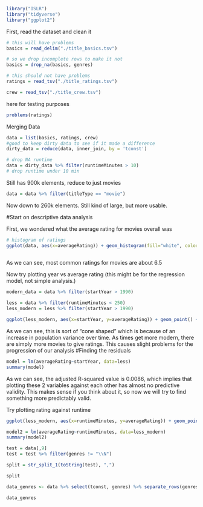 ```r
library("ISLR") 
library("tidyverse") 
library("ggplot2")
```

First, read the dataset and clean it

```r
# this will have problems
basics = read_delim("./title_basics.tsv")

# so we drop incomplete rows to make it not
basics = drop_na(basics, genres)
```

```r
# this should not have problems
ratings = read_tsv("./title_ratings.tsv")
```

```r
crew = read_tsv("./title_crew.tsv")
```

here for testing purposes

```r
problems(ratings)
```

Merging Data

```r
data = list(basics, ratings, crew)
#good to keep dirty data to see if it made a difference
dirty_data = reduce(data, inner_join, by = 'tconst')
```

```r
# drop NA runtime
data = dirty_data %>% filter(runtimeMinutes > 10)
# drop runtime under 10 min
```

Still has 900k elements, reduce to just movies

```r
data = data %>% filter(titleType == "movie")
```

Now down to 260k elements. Still kind of large, but more usable.

#Start on descriptive data analysis

First, we wondered what the average rating for movies overall was

```r
# histogram of ratings
ggplot(data, aes(x=averageRating)) + geom_histogram(fill="white", color="black")+ggtitle("Distribution of Ratings") + scale_x_continuous(name="rating", breaks=seq(0, 10, 1)) + scale_y_continuous(name="Number of Movies", breaks=seq(0, 200000, 20000))
  
```

As we can see, most common ratings for movies are about 6.5

Now try plotting year vs average rating (this might be for the regression model, not simple analysis.)
```r
modern_data = data %>% filter(startYear > 1990)
```
```r
less = data %>% filter(runtimeMinutes < 250)
less_modern = less %>% filter(startYear > 1990)
```
```r
ggplot(less_modern, aes(x=startYear, y=averageRating)) + geom_point() + scale_x_discrete(name="Release Year", breaks=seq(1892, 2023, 10))
```

As we can see, this is sort of "cone shaped" which is because of an increase in population variance over time. As times get more modern, there are simply more movies to give ratings. This causes slight problems for the progression of our analysis
#Finding the residuals

```r
model = lm(averageRating~startYear, data=less)
summary(model)
```

As we can see, the adjusted R-squared value is 0.0086, which implies that plotting these 2 variables against each other has almost no predictive validity. This makes sense if you think about it, so now we will try to find something more predictably valid.

Try plotting rating against runtime
```r
ggplot(less_modern, aes(x=runtimeMinutes, y=averageRating)) + geom_point() +scale_x_discrete(breaks=seq(0,250,10))
```

```r
model2 = lm(averageRating~runtimeMinutes, data=less_modern)
summary(model2)
```

```r
test = data[,9]
test = test %>% filter(genres != "\\N")

split = str_split_1(toString(test), ",")

split
```
```r
data_genres <- data %>% select(tconst, genres) %>% separate_rows(genres, sep=",")

data_genres
```


